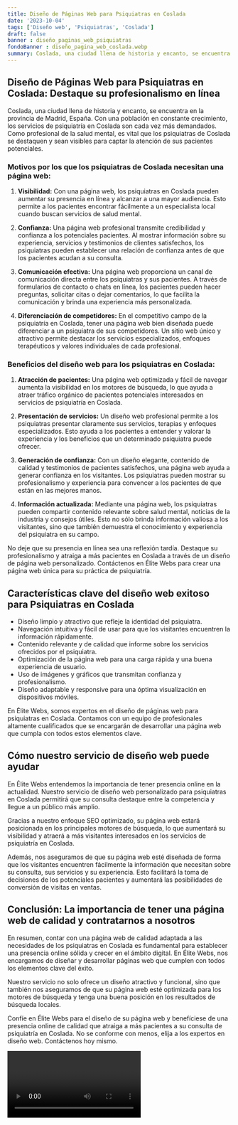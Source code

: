 ```yaml
---
title: Diseño de Páginas Web para Psiquiatras en Coslada
date: '2023-10-04'
tags: ['Diseño web', 'Psiquiatras', 'Coslada']
draft: false
banner : diseño_paginas_web_psiquiatras
fondoBanner : diseño_pagina_web_coslada.webp
summary: Coslada, una ciudad llena de historia y encanto, se encuentra en la provincia de Madrid, España. Con una población en constante crecimiento, los servicios de psiquiatría en Coslada son cada vez más demandados. Como profesional de la salud mental, es vital que los psiquiatras de Coslada se destaquen y sean visibles para captar la atención de sus pacientes potenciales.
---
```


## Diseño de Páginas Web para Psiquiatras en Coslada: Destaque su profesionalismo en línea

Coslada, una ciudad llena de historia y encanto, se encuentra en la provincia de Madrid, España. Con una población en constante crecimiento, los servicios de psiquiatría en Coslada son cada vez más demandados. Como profesional de la salud mental, es vital que los psiquiatras de Coslada se destaquen y sean visibles para captar la atención de sus pacientes potenciales.

### Motivos por los que los psiquiatras de Coslada necesitan una página web:

1. **Visibilidad:** Con una página web, los psiquiatras en Coslada pueden aumentar su presencia en línea y alcanzar a una mayor audiencia. Esto permite a los pacientes encontrar fácilmente a un especialista local cuando buscan servicios de salud mental.

2. **Confianza:** Una página web profesional transmite credibilidad y confianza a los potenciales pacientes. Al mostrar información sobre su experiencia, servicios y testimonios de clientes satisfechos, los psiquiatras pueden establecer una relación de confianza antes de que los pacientes acudan a su consulta.

3. **Comunicación efectiva:** Una página web proporciona un canal de comunicación directa entre los psiquiatras y sus pacientes. A través de formularios de contacto o chats en línea, los pacientes pueden hacer preguntas, solicitar citas o dejar comentarios, lo que facilita la comunicación y brinda una experiencia más personalizada.

4. **Diferenciación de competidores:** En el competitivo campo de la psiquiatría en Coslada, tener una página web bien diseñada puede diferenciar a un psiquiatra de sus competidores. Un sitio web único y atractivo permite destacar los servicios especializados, enfoques terapéuticos y valores individuales de cada profesional.

### Beneficios del diseño web para los psiquiatras en Coslada:

1. **Atracción de pacientes:** Una página web optimizada y fácil de navegar aumenta la visibilidad en los motores de búsqueda, lo que ayuda a atraer tráfico orgánico de pacientes potenciales interesados en servicios de psiquiatría en Coslada.

2. **Presentación de servicios:** Un diseño web profesional permite a los psiquiatras presentar claramente sus servicios, terapias y enfoques especializados. Esto ayuda a los pacientes a entender y valorar la experiencia y los beneficios que un determinado psiquiatra puede ofrecer.

3. **Generación de confianza:** Con un diseño elegante, contenido de calidad y testimonios de pacientes satisfechos, una página web ayuda a generar confianza en los visitantes. Los psiquiatras pueden mostrar su profesionalismo y experiencia para convencer a los pacientes de que están en las mejores manos.

4. **Información actualizada:** Mediante una página web, los psiquiatras pueden compartir contenido relevante sobre salud mental, noticias de la industria y consejos útiles. Esto no sólo brinda información valiosa a los visitantes, sino que también demuestra el conocimiento y experiencia del psiquiatra en su campo.

No deje que su presencia en línea sea una reflexión tardía. Destaque su profesionalismo y atraiga a más pacientes en Coslada a través de un diseño de página web personalizado. Contáctenos en Élite Webs para crear una página web única para su práctica de psiquiatría.

<GifSeo />

<Cta />

## Características clave del diseño web exitoso para Psiquiatras en Coslada

- Diseño limpio y atractivo que refleje la identidad del psiquiatra.
- Navegación intuitiva y fácil de usar para que los visitantes encuentren la información rápidamente.
- Contenido relevante y de calidad que informe sobre los servicios ofrecidos por el psiquiatra.
- Optimización de la página web para una carga rápida y una buena experiencia de usuario.
- Uso de imágenes y gráficos que transmitan confianza y profesionalismo.
- Diseño adaptable y responsive para una óptima visualización en dispositivos móviles.

En Élite Webs, somos expertos en el diseño de páginas web para psiquiatras en Coslada. Contamos con un equipo de profesionales altamente cualificados que se encargarán de desarrollar una página web que cumpla con todos estos elementos clave.

## Cómo nuestro servicio de diseño web puede ayudar

En Élite Webs entendemos la importancia de tener presencia online en la actualidad. Nuestro servicio de diseño web personalizado para psiquiatras en Coslada permitirá que su consulta destaque entre la competencia y llegue a un público más amplio.

Gracias a nuestro enfoque SEO optimizado, su página web estará posicionada en los principales motores de búsqueda, lo que aumentará su visibilidad y atraerá a más visitantes interesados en los servicios de psiquiatría en Coslada.

Además, nos aseguramos de que su página web esté diseñada de forma que los visitantes encuentren fácilmente la información que necesitan sobre su consulta, sus servicios y su experiencia. Esto facilitará la toma de decisiones de los potenciales pacientes y aumentará las posibilidades de conversión de visitas en ventas.

## Conclusión: La importancia de tener una página web de calidad y contratarnos a nosotros

En resumen, contar con una página web de calidad adaptada a las necesidades de los psiquiatras en Coslada es fundamental para establecer una presencia online sólida y crecer en el ámbito digital. En Élite Webs, nos encargamos de diseñar y desarrollar páginas web que cumplen con todos los elementos clave del éxito.

Nuestro servicio no solo ofrece un diseño atractivo y funcional, sino que también nos aseguramos de que su página web esté optimizada para los motores de búsqueda y tenga una buena posición en los resultados de búsqueda locales.

Confíe en Élite Webs para el diseño de su página web y benefíciese de una presencia online de calidad que atraiga a más pacientes a su consulta de psiquiatría en Coslada. No se conforme con menos, elija a los expertos en diseño web. Contáctenos hoy mismo.

<Video />

<CtaBot job='Psiquiatras' city='Coslada'/>

<Gmaps query='Coslada+españa+maps' />